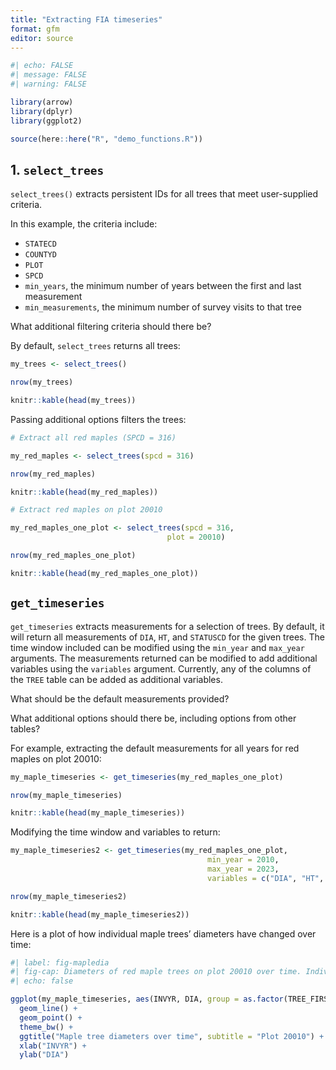 ```yaml
---
title: "Extracting FIA timeseries"
format: gfm
editor: source
---
```


```r
#| echo: FALSE
#| message: FALSE
#| warning: FALSE

library(arrow)
library(dplyr)
library(ggplot2)

source(here::here("R", "demo_functions.R"))

```

## 1. `select_trees`

`select_trees()` extracts persistent IDs for all trees that meet user-supplied criteria.

In this example, the criteria include:

- `STATECD`
- `COUNTYD`
- `PLOT`
- `SPCD`
- `min_years`, the minimum number of years between the first and last measurement
- `min_measurements`, the minimum number of survey visits to that tree 

::: {.callout-note}

What additional filtering criteria should there be?

:::

By default, `select_trees` returns all trees:

```r

my_trees <- select_trees()

nrow(my_trees)

knitr::kable(head(my_trees))

```

Passing additional options filters the trees:

```r

# Extract all red maples (SPCD = 316)

my_red_maples <- select_trees(spcd = 316)

nrow(my_red_maples)

knitr::kable(head(my_red_maples))

```

```r

# Extract red maples on plot 20010

my_red_maples_one_plot <- select_trees(spcd = 316,
                                   plot = 20010)

nrow(my_red_maples_one_plot)

knitr::kable(head(my_red_maples_one_plot))

```


## `get_timeseries`

`get_timeseries` extracts measurements for a selection of trees. 
By default, it will return all measurements of `DIA`, `HT`, and `STATUSCD` for the given trees.
The time window included can be modified using the `min_year` and `max_year` arguments. 
The measurements returned can be modified to add additional variables using the `variables` argument.
Currently, any of the columns of the `TREE` table can be added as additional variables.

::: {.callout-note}

What should be the default measurements provided?

What additional options should there be, including options from other tables?

:::


For example, extracting the default measurements for all years for red maples on plot 20010:

```r

my_maple_timeseries <- get_timeseries(my_red_maples_one_plot)

nrow(my_maple_timeseries)

knitr::kable(head(my_maple_timeseries))
```



Modifying the time window and variables to return:


```r

my_maple_timeseries2 <- get_timeseries(my_red_maples_one_plot,
                                            min_year = 2010,
                                            max_year = 2023,
                                            variables = c("DIA", "HT", "ACTUALHT"))

nrow(my_maple_timeseries2)

knitr::kable(head(my_maple_timeseries2))
```

Here is a plot of how individual maple trees' diameters have changed over time:

```r
#| label: fig-mapledia
#| fig-cap: Diameters of red maple trees on plot 20010 over time. Individual lines represent individual trees.
#| echo: false

ggplot(my_maple_timeseries, aes(INVYR, DIA, group = as.factor(TREE_FIRST_CN))) +
  geom_line() +
  geom_point() +
  theme_bw() +
  ggtitle("Maple tree diameters over time", subtitle = "Plot 20010") +
  xlab("INVYR") +
  ylab("DIA")

```